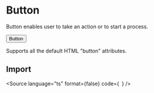
<Meta title="Components/Button/Overview" component={Button} />

# Button

Button enables user to take an action or to start a process.

<Canvas withToolbar>
    <Button variant="dark">Button</Button>
</Canvas>

<ComponentProps component={Button}>
    <p>Supports all the default HTML "button" attributes.</p>
</ComponentProps>

## Import

<Source
    language="ts"
    format={false}
    code={`
  `}
/>
